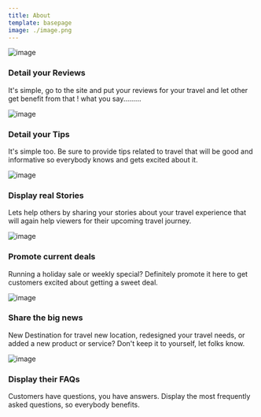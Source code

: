 ```yaml
---
title: About
template: basepage
image: ./image.png
---
```

<Row>
<Col>

![image](./about1.png)
### Detail your Reviews
It's simple, go to the site and put your reviews for your travel and let other get benefit from that ! what you say.........
</Col>
<Col>

![image](./about2.png)
### Detail your Tips
It's simple too. Be sure to provide tips related to travel that will be good and informative so everybody knows and gets excited about it.
</Col>
</Row>
<Row>
<Col>

![image](./about3.png)
### Display real Stories
Lets help others by sharing your stories about your travel experience that will again help viewers for their upcoming travel journey.
</Col>
<Col>

![image](./about4.jpg)
### Promote current deals
Running a holiday sale or weekly special? Definitely promote it here to get customers excited about getting a sweet deal.
</Col>
</Row>
<Row>
<Col>

![image](./about5.jpg)
### Share the big news
New Destination for travel new location, redesigned your travel needs, or added a new product or service? Don't keep it to yourself, let folks know.
</Col>
<Col>

![image](./about6.jpg)
### Display their FAQs
Customers have questions, you have answers. Display the most frequently asked questions, so everybody benefits.
</Col>
</Row>

